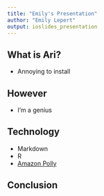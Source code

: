 ```yaml
---
title: "Emily's Presentation"
author: "Emily Lepert"
output: ioslides_presentation
---
```


<!--
Hello and welcome to this short presentation about Ari, the automated R
instructor. I made this presentation for my dad.
-->

## What is Ari?

- Annoying to install

<!-- Ari is an R package which allows you to create lecture videos from plain
text. It is very annoying to install and there isn't a lot of documentation -->

## However

- I'm a genius

<!-- However, I'm a genius so I was able to install it and get it working -->

## Technology

- Markdown
- R
- [Amazon Polly](https://aws.amazon.com/polly/)

<!--
Ari is just a bundling of existing technologies including, r markdown and Polly,
a text to speech product from Amazon Web Services.
-->

## Conclusion

<!--
Thank you for watching this video, it was very annoying to get working.
-->
